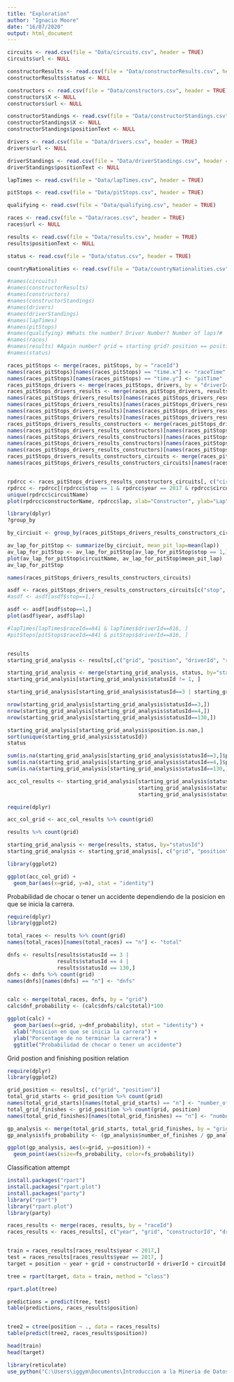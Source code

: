 ---
title: "Exploration"
author: "Ignacio Moore"
date: "16/07/2020"
output: html_document
---

```{r}
circuits <- read.csv(file = "Data/circuits.csv", header = TRUE)
circuits$url <- NULL

constructorResults <- read.csv(file = "Data/constructorResults.csv", header = TRUE)
constructorResults$status <- NULL

constructors <- read.csv(file = "Data/constructors.csv", header = TRUE)
constructors$X <- NULL
constructors$url <- NULL

constructorStandings <- read.csv(file = "Data/constructorStandings.csv", header = TRUE)
constructorStandings$X <- NULL
constructorStandings$positionText <- NULL

drivers <- read.csv(file = "Data/drivers.csv", header = TRUE)
drivers$url <- NULL

driverStandings <- read.csv(file = "Data/driverStandings.csv", header = TRUE)
driverStandings$positionText <- NULL

lapTimes <- read.csv(file = "Data/lapTimes.csv", header = TRUE)

pitStops <- read.csv(file = "Data/pitStops.csv", header = TRUE)

qualifying <- read.csv(file = "Data/qualifying.csv", header = TRUE)

races <- read.csv(file = "Data/races.csv", header = TRUE)
races$url <- NULL

results <- read.csv(file = "Data/results.csv", header = TRUE)
results$positionText <- NULL

status <- read.csv(file = "Data/status.csv", header = TRUE)

countryNationalities <- read.csv(file = "Data/countryNationalities.csv", header = TRUE)
```



```{r cars}
#names(circuits)
#names(constructorResults)
#names(constructors)
#names(constructorStandings)
#names(drivers)
#names(driverStandings)
#names(lapTimes)
#names(pitStops)
#names(qualifying) #Whats the number? Driver Number? Number of laps?#
#names(races)
#names(results) #Again number? grid = starting grid? position == positionOrder? time is wierd, maybe better to remove. Rank? statusId?# 
#names(status)

```



```{r}
races_pitStops <- merge(races, pitStops, by = "raceId")
names(races_pitStops)[names(races_pitStops) == "time.x"] <- "raceTime"
names(races_pitStops)[names(races_pitStops) == "time.y"] <- "pitTime"
races_pitStops_drivers <- merge(races_pitStops, drivers, by = "driverId")
races_pitStops_drivers_results <- merge(races_pitStops_drivers, results, by = c("raceId", "driverId"))
names(races_pitStops_drivers_results)[names(races_pitStops_drivers_results) == "number.x"] <- "driverNumber"
names(races_pitStops_drivers_results)[names(races_pitStops_drivers_results) == "number.y"] <- "resultNumber"
names(races_pitStops_drivers_results)[names(races_pitStops_drivers_results) == "milliseconds.x"] <- "pitStopMilliseconds"
names(races_pitStops_drivers_results)[names(races_pitStops_drivers_results) == "milliseconds.y"] <- "resultsMilliseconds"
races_pitStops_drivers_results_constructors <- merge(races_pitStops_drivers_results, constructors, by = "constructorId")
names(races_pitStops_drivers_results_constructors)[names(races_pitStops_drivers_results_constructors) == "nationality.x"] <- "driverNationality"
names(races_pitStops_drivers_results_constructors)[names(races_pitStops_drivers_results_constructors) == "nationality.y"] <- "constructorNationality"
names(races_pitStops_drivers_results_constructors)[names(races_pitStops_drivers_results_constructors) == "name.x"] <- "raceName"
names(races_pitStops_drivers_results_constructors)[names(races_pitStops_drivers_results_constructors) == "name.y"] <- "constructorName"
races_pitStops_drivers_results_constructors_circuits <- merge(races_pitStops_drivers_results_constructors, circuits, by = "circuitId")
names(races_pitStops_drivers_results_constructors_circuits)[names(races_pitStops_drivers_results_constructors_circuits) == "name"] <- "circuitName"


rpdrcc <- races_pitStops_drivers_results_constructors_circuits[, c("circuitRef", "circuitName", "stop", "lap", "year", "constructorName")]
rpdrcc <- rpdrcc[(rpdrcc$stop == 1 & rpdrcc$year == 2017 & rpdrcc$circuitRef == "monza"),]
unique(rpdrcc$circuitName)
plot(rpdrcc$constructorName, rpdrcc$lap, xlab="Constructor", ylab="Lap", main="First Pit Stop Lap in Monza 2017")
```

```{r}
library(dplyr)
?group_by

by_circiuit <- group_by(races_pitStops_drivers_results_constructors_circuits, .dots=c("circuitId", "circuitName", "stop"))

av_lap_for_pitStop <- summarize(by_circiuit, mean_pit_lap=mean(lap))
av_lap_for_pitStop <- av_lap_for_pitStop[av_lap_for_pitStop$stop == 1,]
plot(av_lap_for_pitStop$circuitName, av_lap_for_pitStop$mean_pit_lap)
av_lap_for_pitStop

names(races_pitStops_drivers_results_constructors_circuits)

asdf <- races_pitStops_drivers_results_constructors_circuits[c("stop", "lap", "year")]
#asdf <- asdf[asdf$stop==1,]

asdf <- asdf[asdf$stop==1,]
plot(asdf$year, asdf$lap)

#lapTimes[lapTimes$raceId==841 & lapTimes$driverId==816, ]
#pitStops[pitStops$raceId==841 & pitStops$driverId==816, ]



```


```{r}
results
starting_grid_analysis <- results[,c("grid", "position", "driverId", "raceId", "statusId")]

starting_grid_analysis <- merge(starting_grid_analysis, status, by="statusId")
starting_grid_analysis[starting_grid_analysis$statusId != 1, ]

starting_grid_analysis[starting_grid_analysis$statusId==3 | starting_grid_analysis$statusId==4 | starting_grid_analysis$statusId==130, ]

nrow(starting_grid_analysis[starting_grid_analysis$statusId==3,])
nrow(starting_grid_analysis[starting_grid_analysis$statusId==4,])
nrow(starting_grid_analysis[starting_grid_analysis$statusId==130,])

starting_grid_analysis[starting_grid_analysis$position.is.nan,]
sort(unique(starting_grid_analysis$statusId))
status

sum(is.na(starting_grid_analysis[starting_grid_analysis$statusId==3,]$position))
sum(is.na(starting_grid_analysis[starting_grid_analysis$statusId==4,]$position))
sum(is.na(starting_grid_analysis[starting_grid_analysis$statusId==130,]$position))

acc_col_results <- starting_grid_analysis[starting_grid_analysis$statusId==3 |
                                          starting_grid_analysis$statusId==4 |
                                          starting_grid_analysis$statusId==130,]

require(dplyr)

acc_col_grid <- acc_col_results %>% count(grid)

results %>% count(grid)

starting_grid_analysis <- merge(results, status, by="statusId")
starting_grid_analysis <- starting_grid_analysis[, c("grid", "position", "driverId", "raceId", "statusId", "status")]

library(ggplot2)

ggplot(acc_col_grid) +
  geom_bar(aes(x=grid, y=n), stat = "identity")

```










Probabilidad de chocar o tener un accidente dependiendo de la posicion en que se inicia la carrera.

```{r}

require(dplyr)
library(ggplot2)

total_races <- results %>% count(grid)
names(total_races)[names(total_races) == "n"] <- "total"

dnfs <- results[results$statusId == 3 |
                results$statusId == 4 |
                results$statusId == 130,]
dnfs <- dnfs %>% count(grid)
names(dnfs)[names(dnfs) == "n"] <- "dnfs"


calc <- merge(total_races, dnfs, by = "grid")
calc$dnf_probability <- (calc$dnfs/calc$total)*100

ggplot(calc) +
  geom_bar(aes(x=grid, y=dnf_probability), stat = "identity") +
  xlab("Posicion en que se inicia la carrera") +
  ylab("Porcentage de no terminar la carrera") +
  ggtitle("Probabilidad de chocar o tener un accidente")

```




Grid postion and finishing position relation
```{r}
require(dplyr)
library(ggplot2)

grid_position <- results[, c("grid", "position")]
total_grid_starts <- grid_position %>% count(grid)
names(total_grid_starts)[names(total_grid_starts) == "n"] <- "number_of_starts"
total_grid_finishes <- grid_position %>% count(grid, position)
names(total_grid_finishes)[names(total_grid_finishes) == "n"] <- "number_of_finishes"

gp_analysis <- merge(total_grid_starts, total_grid_finishes, by = "grid")
gp_analysis$fs_probability <- (gp_analysis$number_of_finishes / gp_analysis$number_of_starts) * 100

ggplot(gp_analysis, aes(x=grid, y=position)) +
  geom_point(aes(size=fs_probability, color=fs_probability))

```






Classification attempt

```{r}

install.packages("rpart")
install.packages("rpart.plot")
install.packages("party")
library("rpart")
library("rpart.plot")
library(party)

races_results <- merge(races, results, by = "raceId")
races_results <- races_results[, c("year", "grid", "constructorId", "driverId", "circuitId", "position")]


train = races_results[races_results$year < 2017,]
test = races_results[races_results$year == 2017, ]
target = position ~ year + grid + constructorId + driverId + circuitId

tree = rpart(target, data = train, method = "class")

rpart.plot(tree)

predictions = predict(tree, test)
table(predictions, races_results$position)


tree2 = ctree(position ~ ., data = races_results)
table(predict(tree2, races_results$position))

head(train)
head(target)
```






```{r setup, include=FALSE}
library(reticulate)
use_python("C:\Users\iggym\Documents\Introduccion a la Mineria de Datos\New Stuff\venv")



```



